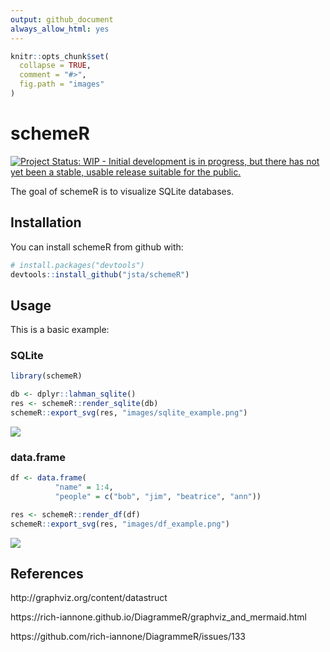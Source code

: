 ```yaml
---
output: github_document
always_allow_html: yes
---
```


<!-- README.md is generated from README.Rmd. Please edit that file -->

```r
knitr::opts_chunk$set(
  collapse = TRUE,
  comment = "#>",
  fig.path = "images"
)
```

# schemeR

[![Project Status: WIP - Initial development is in progress, but there has not yet been a stable, usable release suitable for the public.](http://www.repostatus.org/badges/latest/wip.svg)](http://www.repostatus.org/#wip)

The goal of schemeR is to visualize SQLite databases.

## Installation

You can install schemeR from github with:

```r
# install.packages("devtools")
devtools::install_github("jsta/schemeR")
```

## Usage

This is a basic example:

### SQLite 

```r
library(schemeR)

db <- dplyr::lahman_sqlite()
res <- schemeR::render_sqlite(db)
schemeR::export_svg(res, "images/sqlite_example.png")

```

![](images/sqlite_example.png)

### data.frame

```r

df <- data.frame(
          "name" = 1:4,
          "people" = c("bob", "jim", "beatrice", "ann"))

res <- schemeR::render_df(df)
schemeR::export_svg(res, "images/df_example.png")

```

![](images/df_example.png)

## References

http://graphviz.org/content/datastruct

https://rich-iannone.github.io/DiagrammeR/graphviz_and_mermaid.html

https://github.com/rich-iannone/DiagrammeR/issues/133

